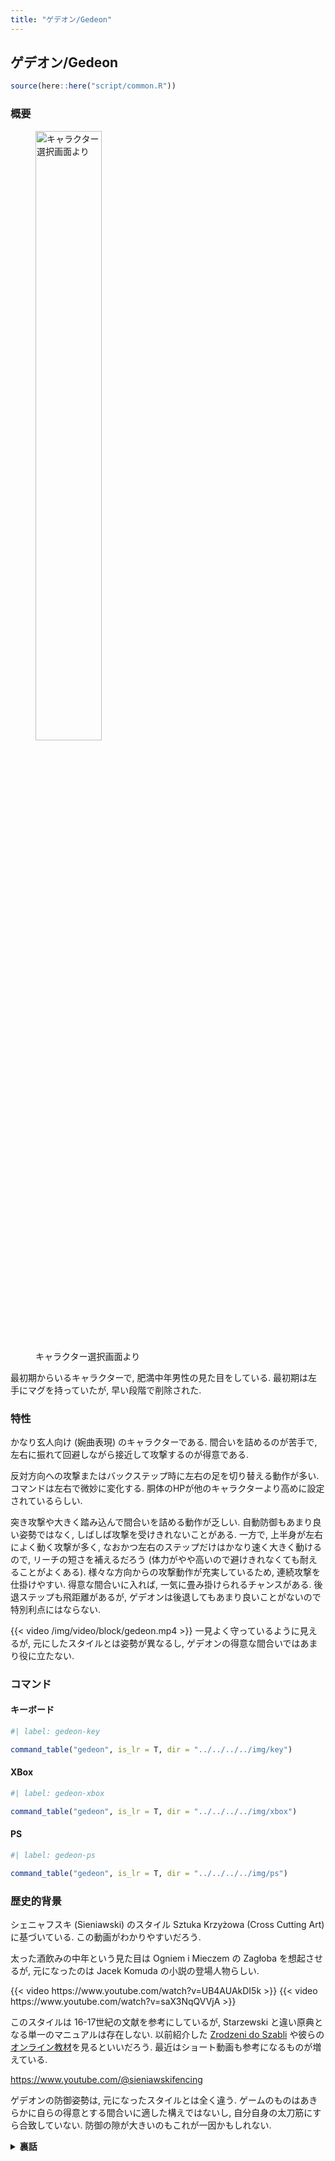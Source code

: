 ```yaml
---
title: "ゲデオン/Gedeon"
---
```


## ゲデオン/Gedeon {#sec-Gedeon}

```r
source(here::here("script/common.R"))
```

### 概要 {-}

![キャラクター選択画面より](/img/gedeon.jpg){width=50%}

最初期からいるキャラクターで, 肥満中年男性の見た目をしている. 最初期は左手にマグを持っていたが, 早い段階で削除された.

### 特性 {-}

かなり玄人向け (婉曲表現) のキャラクターである. 間合いを詰めるのが苦手で, 左右に振れて回避しながら接近して攻撃するのが得意である.

反対方向への攻撃またはバックステップ時に左右の足を切り替える動作が多い. コマンドは左右で微妙に変化する. 胴体のHPが他のキャラクターより高めに設定されているらしい.

突き攻撃や大きく踏み込んで間合いを詰める動作が乏しい. 自動防御もあまり良い姿勢ではなく, しばしば攻撃を受けきれないことがある. 一方で, 上半身が左右によく動く攻撃が多く, なおかつ左右のステップだけはかなり速く大きく動けるので, リーチの短さを補えるだろう (体力がやや高いので避けきれなくても耐えることがよくある). 様々な方向からの攻撃動作が充実しているため, 連続攻撃を仕掛けやすい. 得意な間合いに入れば, 一気に畳み掛けられるチャンスがある. 後退ステップも飛距離があるが, ゲデオンは後退してもあまり良いことがないので特別利点にはならない.

{{< video /img/video/block/gedeon.mp4 >}}
一見よく守っているように見えるが, 元にしたスタイルとは姿勢が異なるし, ゲデオンの得意な間合いではあまり役に立たない.


### コマンド

:::{.panel-tabset}

#### キーボード

```r
#| label: gedeon-key

command_table("gedeon", is_lr = T, dir = "../../../../img/key")
```

#### XBox

```r
#| label: gedeon-xbox

command_table("gedeon", is_lr = T, dir = "../../../../img/xbox")
```

#### PS

```r
#| label: gedeon-ps

command_table("gedeon", is_lr = T, dir = "../../../../img/ps")
```

:::

### 歴史的背景 {-}

シェニャフスキ (Sieniawski) のスタイル Sztuka Krzyżowa (Cross Cutting Art) に基づいている. この動画がわかりやすいだろう.

太った酒飲みの中年という見た目は Ogniem i Mieczem の Zagłoba を想起させるが, 元になったのは Jacek Komuda の小説の登場人物らしい.

{{< video https://www.youtube.com/watch?v=UB4AUAkDI5k >}}
{{< video https://www.youtube.com/watch?v=saX3NqQVVjA >}}

このスタイルは 16-17世紀の文献を参考にしているが, Starzewski と違い原典となる単一のマニュアルは存在しない. 以前紹介した [Zrodzeni do Szabli](https://vimeo.com/ondemand/bornforthesaber) や彼らの[オンライン教材](https://www.sieniawski-fencing.com/kurs-online)を見るといいだろう. 最近はショート動画も参考になるものが増えている.

<https://www.youtube.com/@sieniawskifencing>


ゲデオンの防御姿勢は, 元になったスタイルとは全く違う. ゲームのものはあきらかに自らの得意とする間合いに適した構えではないし, 自分自身の太刀筋にすら合致していない. 防御の隙が大きいのもこれが一因かもしれない.

`<details><summary><b>裏話</b></summary>`{=html}

シェニャフスキ氏本人に直接レッスンを受けた際に質問した. 得られたコメントを要約するとこうなる. 「確かにこのキャラクターの構えのいくつかは私のスタイルによく似ている. でも(レッスンで教えたことを踏まえて)あなたも分かるように, 私の戦い方のコンセプトに反している動作や, 隙ができるような問題のある動作もいくつもある. 例えば, ゲデオンは剣の振りと踏み込みをほぼ同時にやっている. これでは足の踏ん張りの強さが斬撃に伝わらない. そしてそもそも, **私はこのキャラクターの作成に関わっていない**」 最後の暴露話はともかく, コンセプトはオンライン教材でもそれなりに説明されているので, 見ればわかると思う.

`</details>`{=html}
